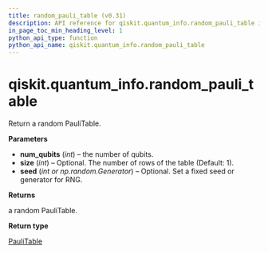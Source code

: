 ```yaml
---
title: random_pauli_table (v0.31)
description: API reference for qiskit.quantum_info.random_pauli_table in qiskit v0.31
in_page_toc_min_heading_level: 1
python_api_type: function
python_api_name: qiskit.quantum_info.random_pauli_table
---
```


<span id="qiskit-quantum-info-random-pauli-table" />

# qiskit.quantum\_info.random\_pauli\_table

<Function id="qiskit.quantum_info.random_pauli_table" isDedicatedPage={true} github="https://github.com/qiskit/qiskit/tree/stable/0.18/qiskit/quantum_info/operators/symplectic/random.py" signature="random_pauli_table(num_qubits, size=1, seed=None)">
  Return a random PauliTable.

  **Parameters**

  *   **num\_qubits** (*int*) – the number of qubits.
  *   **size** (*int*) – Optional. The number of rows of the table (Default: 1).
  *   **seed** (*int or np.random.Generator*) – Optional. Set a fixed seed or generator for RNG.

  **Returns**

  a random PauliTable.

  **Return type**

  [PauliTable](qiskit.quantum_info.PauliTable "qiskit.quantum_info.PauliTable")
</Function>


